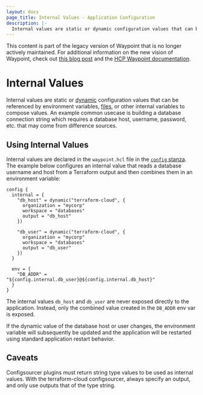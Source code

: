 ```yaml
---
layout: docs
page_title: Internal Values - Application Configuration
description: |-
  Internal values are static or dynamic configuration values that can be referenced by environment variables or files to compose values.
---
```


<Warning>

This content is part of the legacy version of Waypoint that is no longer actively maintained. For additional information on the new vision of Waypoint, check out [this blog post](https://www.hashicorp.com/blog/a-new-vision-for-hcp-waypoint) and the [HCP Waypoint documentation](/hcp/docs/waypoint).

</Warning>

# Internal Values

Internal values are static or [dynamic](/waypoint/docs/app-config/dynamic)
configuration values that can be referenced by environment variables,
[files](/waypoint/docs/app-config/files), or other internal variables to compose
values. An example common usecase is building a database connection string
which requires a database host, username, password, etc. that may come from difference sources.

## Using Internal Values

Internal values are declared in the `waypoint.hcl` file in the
[`config` stanza](/waypoint/docs/waypoint-hcl/config). The example below configures
an internal value that reads a database username and host from a Terraform
output and then combines them in an environment variable:

```hcl
config {
  internal = {
    "db_host" = dynamic("terraform-cloud", {
      organization = "mycorp"
      workspace = "databases"
      output = "db_host"
    })

    "db_user" = dynamic("terraform-cloud", {
      organization = "mycorp"
      workspace = "databases"
      output = "db_user"
    })
  }

  env = {
    "DB_ADDR" = "${config.internal.db_user}@${config.internal.db_host}"
  }
}
```

The internal values `db_host` and `db_user` are never exposed directly
to the application. Instead, only the combined value created in the
`DB_ADDR` env var is exposed.

If the dynamic value of the database host or user changes, the environment
variable will subsequently be updated and the application will be restarted
using standard application restart behavior.

## Caveats

Configsourcer plugins must return string type values to be used as internal values.
With the terraform-cloud configsourcer, always specify an output, and only use outputs
that of the type string.
